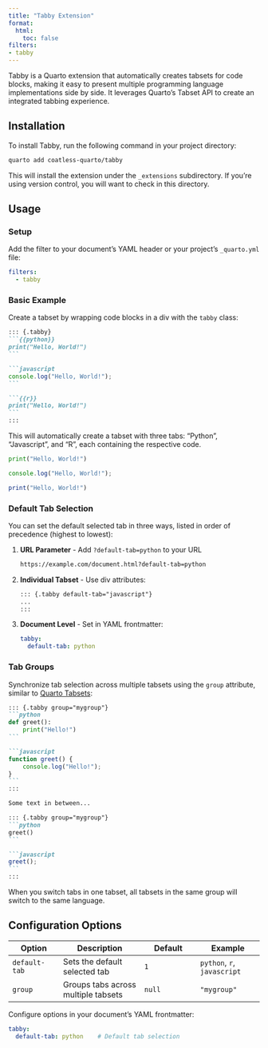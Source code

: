 ```yaml
---
title: "Tabby Extension"
format: 
  html:
    toc: false
filters:
- tabby
---
```


Tabby is a Quarto extension that automatically creates tabsets for code blocks, making it easy to present multiple programming language implementations side by side. It leverages Quarto's Tabset API to create an integrated tabbing experience.

## Installation

To install Tabby, run the following command in your project directory:

```bash
quarto add coatless-quarto/tabby
```

This will install the extension under the `_extensions` subdirectory. If you're using version control, you will want to check in this directory.

## Usage

### Setup

Add the filter to your document's YAML header or your project's `_quarto.yml` file:

```yaml
filters:
  - tabby
```

### Basic Example

Create a tabset by wrapping code blocks in a div with the `tabby` class:

````markdown
::: {.tabby}
```{{python}}
print("Hello, World!")
```

```javascript
console.log("Hello, World!");
```

```{{r}}
print("Hello, World!")
```
:::
````

This will automatically create a tabset with three tabs: "Python", "Javascript", and "R", each containing the respective code.

::: {.tabby}
```python
print("Hello, World!")
```

```javascript
console.log("Hello, World!");
```

```r
print("Hello, World!")
```
:::

### Default Tab Selection

You can set the default selected tab in three ways, listed in order of precedence (highest to lowest):

1. **URL Parameter** - Add `?default-tab=python` to your URL
   ```default
   https://example.com/document.html?default-tab=python
   ```

2. **Individual Tabset** - Use div attributes:
   ```markdown
   ::: {.tabby default-tab="javascript"}
   ...
   :::
   ```

3. **Document Level** - Set in YAML frontmatter:
   ```yaml
   tabby:
     default-tab: python
   ```

### Tab Groups

Synchronize tab selection across multiple tabsets using the `group` attribute, similar to [Quarto Tabsets](https://quarto.org/docs/output-formats/html-basics.html#tabset-groups):

````markdown
::: {.tabby group="mygroup"}
```python
def greet():
    print("Hello!")
```

```javascript
function greet() {
    console.log("Hello!");
}
```
:::

Some text in between...

::: {.tabby group="mygroup"}
```python
greet()
```

```javascript
greet();
```
:::
````

When you switch tabs in one tabset, all tabsets in the same group will switch to the same language.

## Configuration Options

| Option | Description | Default | Example |
|--------|-------------|---------|----------|
| `default-tab` | Sets the default selected tab | `1` | `python`, `r`, `javascript` |
| `group` | Groups tabs across multiple tabsets | `null` | `"mygroup"` |

Configure options in your document's YAML frontmatter:

```yaml
tabby:
  default-tab: python    # Default tab selection
```
